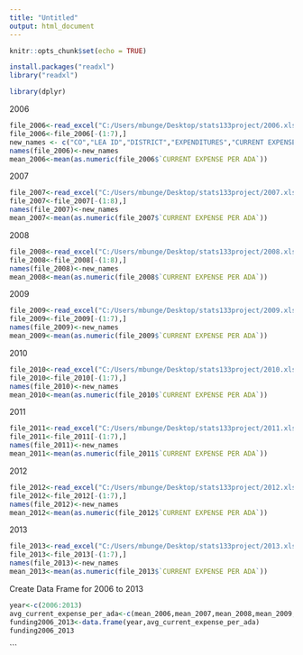 ---
title: "Untitled"
output: html_document
---

```{r setup, include=FALSE}
knitr::opts_chunk$set(echo = TRUE)
```

```{r}
install.packages("readxl")
library("readxl")

```

```{r}
library(dplyr)
```
2006
```{r}
file_2006<-read_excel("C:/Users/mbunge/Desktop/stats133project/2006.xls")
file_2006<-file_2006[-(1:7),]
new_names <- c("CO","LEA ID","DISTRICT","EXPENDITURES","CURRENT EXPENSE ADA","CURRENT EXPENSE PER ADA","LEA TYPE")
names(file_2006)<-new_names
mean_2006<-mean(as.numeric(file_2006$`CURRENT EXPENSE PER ADA`))
```

2007
```{r}
file_2007<-read_excel("C:/Users/mbunge/Desktop/stats133project/2007.xls")
file_2007<-file_2007[-(1:8),]
names(file_2007)<-new_names
mean_2007<-mean(as.numeric(file_2007$`CURRENT EXPENSE PER ADA`))
```

2008
```{r}
file_2008<-read_excel("C:/Users/mbunge/Desktop/stats133project/2008.xls")
file_2008<-file_2008[-(1:8),]
names(file_2008)<-new_names
mean_2008<-mean(as.numeric(file_2008$`CURRENT EXPENSE PER ADA`))
```

2009
```{r}
file_2009<-read_excel("C:/Users/mbunge/Desktop/stats133project/2009.xls")
file_2009<-file_2009[-(1:7),]
names(file_2009)<-new_names
mean_2009<-mean(as.numeric(file_2009$`CURRENT EXPENSE PER ADA`))
```

2010
```{r}
file_2010<-read_excel("C:/Users/mbunge/Desktop/stats133project/2010.xls")
file_2010<-file_2010[-(1:7),]
names(file_2010)<-new_names
mean_2010<-mean(as.numeric(file_2010$`CURRENT EXPENSE PER ADA`))
```

2011
```{r}
file_2011<-read_excel("C:/Users/mbunge/Desktop/stats133project/2011.xls")
file_2011<-file_2011[-(1:7),]
names(file_2011)<-new_names
mean_2011<-mean(as.numeric(file_2011$`CURRENT EXPENSE PER ADA`))
```

2012
```{r}
file_2012<-read_excel("C:/Users/mbunge/Desktop/stats133project/2012.xls")
file_2012<-file_2012[-(1:7),]
names(file_2012)<-new_names
mean_2012<-mean(as.numeric(file_2012$`CURRENT EXPENSE PER ADA`))
```

2013
```{r}
file_2013<-read_excel("C:/Users/mbunge/Desktop/stats133project/2013.xls")
file_2013<-file_2013[-(1:7),]
names(file_2013)<-new_names
mean_2013<-mean(as.numeric(file_2013$`CURRENT EXPENSE PER ADA`))
```

Create Data Frame for 2006 to 2013
```{r}
year<-c(2006:2013)
avg_current_expense_per_ada<-c(mean_2006,mean_2007,mean_2008,mean_2009,mean_2010,mean_2011,mean_2012,mean_2013)
funding2006_2013<-data.frame(year,avg_current_expense_per_ada)
funding2006_2013

```
```